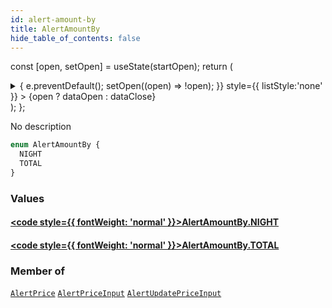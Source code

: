 ```yaml
---
id: alert-amount-by
title: AlertAmountBy
hide_table_of_contents: false
---
```






const [open, setOpen] = useState(startOpen);
return (
<details {...(open ? { open: true } : {})} className="details" style={{ border:'none', boxShadow:'none', background:'var(--ifm-background-color)' }}>
<summary
onClick={(e) => {
e.preventDefault();
setOpen((open) => !open);
}}
style={{ listStyle:'none' }} >
{open ? dataOpen : dataClose}
</summary>
{open && children}
</details>
);
};

No description

```graphql
enum AlertAmountBy {
  NIGHT
  TOTAL
}
```

### Values

#### [<code style={{ fontWeight: 'normal' }}>AlertAmountBy.<b>NIGHT</b></code>](#)

>

#### [<code style={{ fontWeight: 'normal' }}>AlertAmountBy.<b>TOTAL</b></code>](#)

>

### Member of

[`AlertPrice`](/api/objects/alert-price) <Badge class="badge badge--secondary" text="object"/><Bullet />[`AlertPriceInput`](/api/inputs/alert-price-input) <Badge class="badge badge--secondary" text="input"/><Bullet />[`AlertUpdatePriceInput`](/api/inputs/alert-update-price-input) <Badge class="badge badge--secondary" text="input"/>

